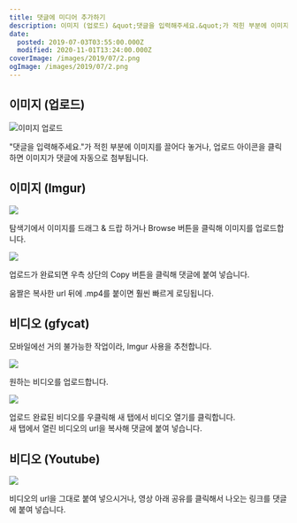 ```yaml
---
title: 댓글에 미디어 추가하기
description: 이미지 (업로드) &quot;댓글을 입력해주세요.&quot;가 적힌 부분에 이미지를 끌어다 놓거나, 업로드 아이콘을 클릭하면 이미지가 댓글에 자동으로 첨부됩니다. 이미지 (Imgur) 탐색기에서 이미지를 드래그 &amp; 드랍 하거나 Browse 버튼을 클릭해 이미지를 업로드합니다. 업로드가 완료되면 우측 상단의 Copy 버튼을 클릭해 댓글에 붙여 넣습니다. 움짤은 복사한 url 뒤에 .mp4를 붙이면 훨씬 빠르게 로딩됩니다. 비디오 (gfycat) 모바일에선 거의 불가능한 작업이라, Imgur
date:
  posted: 2019-07-03T03:55:00.000Z
  modified: 2020-11-01T13:24:00.000Z
coverImage: /images/2019/07/2.png
ogImage: /images/2019/07/2.png
---
```


## 이미지 (업로드)

![이미지 업로드](/images/2020/11/upload-image.png)

"댓글을 입력해주세요."가 적힌 부분에 이미지를 끌어다 놓거나, 업로드 아이콘을 클릭하면 이미지가 댓글에 자동으로 첨부됩니다.

## 이미지 (Imgur)

![](/images/2019/07/1.png)

탐색기에서 이미지를 드래그 & 드랍 하거나 Browse 버튼을 클릭해 이미지를 업로드합니다.

![](/images/2019/07/2.png)

업로드가 완료되면 우측 상단의 Copy 버튼을 클릭해 댓글에 붙여 넣습니다.

움짤은 복사한 url 뒤에 .mp4를 붙이면 훨씬 빠르게 로딩됩니다.

## 비디오 (gfycat)

모바일에선 거의 불가능한 작업이라, Imgur 사용을 추천합니다.

![](/images/2019/07/3.png)

원하는 비디오를 업로드합니다.

![](/images/2019/07/4.png)

업로드 완료된 비디오를 우클릭해 새 탭에서 비디오 열기를 클릭합니다.  
새 탭에서 열린 비디오의 url을 복사해 댓글에 붙여 넣습니다.

## 비디오 (Youtube)

![](/images/2019/07/5.png)

비디오의 url을 그대로 붙여 넣으시거나, 영상 아래 공유를 클릭해서 나오는 링크를 댓글에 붙여 넣습니다.